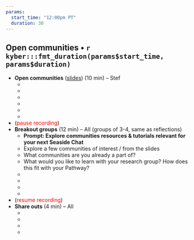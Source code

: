 ```yaml
---
params: 
  start_time: "12:00pm PT"
  duration: 30
---
```


## Open communities • `r kyber:::fmt_duration(params$start_time, params$duration)`

- **Open communities** ([slides](https://docs.google.com/presentation/d/1u6AjCCKniDsuX10M-qAU2O1HLJqupDYhWWKZYfeCpK4/)) (10 min) – Stef
  -  ‎
  -  
  -  
  -    
  -  
  -  
- (<font color="red">pause recording</font>)
- **Breakout groups** (12 min) – All (groups of 3-4, same as reflections)
  - **Prompt: Explore communities resources & tutorials relevant for your next Seaside Chat**
  - Explore a few communities of interest / from the slides
  - What communities are you already a part of?
  - What would you like to learn with your research group? How does this fit with your Pathway?
  - ‎
  - 
  -  
  -   
- (<font color="red">resume recording</font>)
- **Share outs** (4 min) – All
  - ‎
  - 
  -  
  -  

